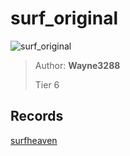 
# surf_original

![surf_original](https://raw.githubusercontent.com/Sayt123/SurfMapPics/Maps-and-bonuses/csgo/surf_original.jpg)

> Author: **Wayne3288**
>
> Tier 6

## Records

[surfheaven](https://surfheaven.eu/map/surf_original)
